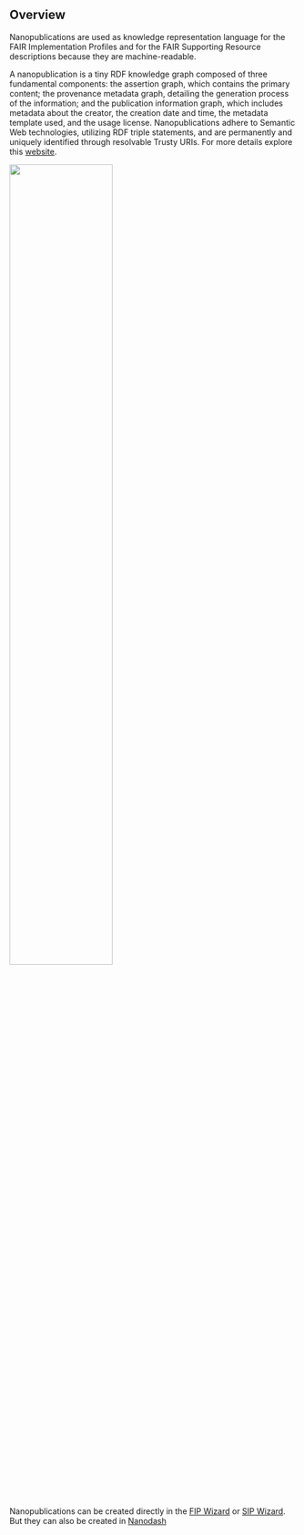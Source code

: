 ## Overview

Nanopublications are used as knowledge representation language for the FAIR Implementation Profiles and for the FAIR Supporting Resource descriptions because they are machine-readable.

A nanopublication is a tiny RDF knowledge graph composed of three fundamental components: the assertion graph, which contains the primary content; the provenance metadata graph, detailing the generation process of the information; and the publication information graph, which includes metadata about the creator, the creation date and time, the metadata template used, and the usage license. Nanopublications adhere to Semantic Web technologies, utilizing RDF triple statements, and are permanently and uniquely identified through resolvable Trusty URIs. For more details explore this [website](https://nanopub.net/).

![](/docs/img/nanopubstructure.jpg){width="60%"}

Nanopublications can be created directly in the [FIP Wizard](https://fip-wizard.ds-wizard.org/) or [SIP Wizard](https://sip-wizard.ds-wizard.org/). But they can also be created in [Nanodash](https://nanodash.knowledgepixels.com/)

